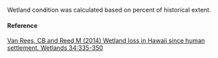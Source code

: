 Wetland condition was calculated based on percent of historical extent.

#### Reference

[Van Rees, CB and Reed M (2014) Wetland loss in Hawaii since human settlement. Wetlands 34:335-350](https://www.researchgate.net/profile/J_Reed/publication/259637070_Wetland_Loss_in_Hawai'i_Since_Human_Settlement/links/54202e380cf241a65a1b0d1c.pdf)